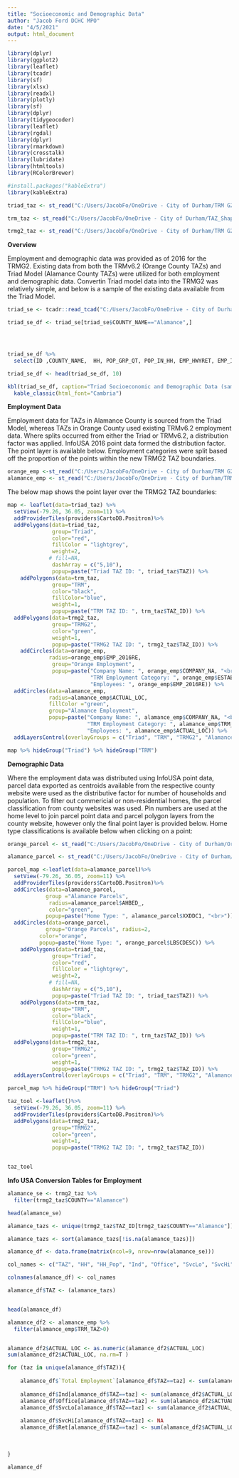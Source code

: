```yaml
---
title: "Socioeconomic and Demographic Data"
author: "Jacob Ford DCHC MPO"
date: "4/5/2021"
output: html_document
---
```




```r
library(dplyr)
library(ggplot2)
library(leaflet)
library(tcadr)
library(sf)
library(xlsx)
library(readxl)
library(plotly)
library(sf)
library(dplyr)
library(tidygeocoder)
library(leaflet)
library(rgdal)
library(dplyr)
library(rmarkdown)
library(crosstalk)
library(lubridate)
library(htmltools)
library(RColorBrewer)

#install.packages("kableExtra")
library(kableExtra)

triad_taz <- st_read("C:/Users/JacobFo/OneDrive - City of Durham/TRM G2/Alamance Expansion/Triad Model/Triad_TAZ.shp")

trm_taz <- st_read("C:/Users/JacobFo/OneDrive - City of Durham/TAZ_Shape.shp")

trmg2_taz <- st_read("C:/Users/JacobFo/OneDrive - City of Durham/TRM G2/Alamance Expansion/Triad Model/TRMG2_TAZ.shp")


```

**Overview**

Employment and demographic data was provided as of 2016 for the TRMG2. Existing data from both the TRMv6.2 (Orange County TAZs) and Triad Model (Alamance County TAZs) were utilized for both employment and demographic data. Convertin Triad model data into the TRMG2 was relatively simple, and below is a sample of the existing data available from the Triad Model. 

```r
triad_se <- tcadr::read_tcad("C:/Users/JacobFo/OneDrive - City of Durham/TRM G2/Alamance Expansion/Triad Model/SE/SE 2017_v5_03-19-2019.bin")

triad_se_df <- triad_se[triad_se$COUNTY_NAME=="Alamance",]




triad_se_df %>%
  select(ID ,COUNTY_NAME,  HH, POP_GRP_QT, POP_IN_HH, EMP_HWYRET, EMP_IND, EMP_RETAIL, EMP_SERVICE, EMP_OFFICE,SCHOOL_EMP, K12_STUDENT)

triad_se_df <- head(triad_se_df, 10)


```

```r
kbl(triad_se_df, caption="Triad Socioeconomic and Demographic Data (sample)") %>%
  kable_classic(html_font="Cambria")
```

**Employment Data**

Employment data for TAZs in Alamance County is sourced from the Triad Model, whereas TAZs in Orange County used existing TRMv6.2 employment data. Where splits occurred from either the Triad or TRMv6.2, a distribution factor was applied. InfoUSA 2016 point data formed the distribution factor. The point layer is available below. Employment categories were split based off the proportion of the points within the new TRMG2 TAZ boundaries. 


```r

orange_emp <-st_read("C:/Users/JacobFo/OneDrive - City of Durham/TRM G2/Alamance Expansion/SE Data/Employment/Mebane_OC_Employment_2016.shp")
alamance_emp <- st_read("C:/Users/JacobFo/OneDrive - City of Durham/TRM G2/Alamance Expansion/SE Data/Employment/Mebane_AC_Employment_2016.shp")

```



The below map shows the point layer over the TRMG2 TAZ boundaries: 


```r

map <- leaflet(data=triad_taz) %>%
  setView(-79.26, 36.05, zoom=11) %>%
  addProviderTiles(providers$CartoDB.Positron)%>%
  addPolygons(data=triad_taz,
              group="Triad",
              color="red",
              fillColor = "lightgrey",
              weight=2,
             # fill=NA,
              dashArray = c("5,10"),
              popup=paste("Triad TAZ ID: ", triad_taz$TAZ)) %>%
    addPolygons(data=trm_taz,
              group="TRM",
              color="black",
              fillColor="blue",
              weight=1,
              popup=paste("TRM TAZ ID: ", trm_taz$TAZ_ID)) %>%
  addPolygons(data=trmg2_taz,
              group="TRMG2",
              color="green",
              weight=1,
              popup=paste("TRMG2 TAZ ID: ", trmg2_taz$TAZ_ID)) %>%
    addCircles(data=orange_emp,
             radius=orange_emp$EMP_2016RE,
              group="Orange Employment",
              popup=paste("Company Name: ", orange_emp$COMPANY_NA, "<br>",
                          "TRM Employment Category: ", orange_emp$ESTAB_TYP2,"<br>",
                          "Employees: ", orange_emp$EMP_2016RE)) %>%
  addCircles(data=alamance_emp,
             radius=alamance_emp$ACTUAL_LOC,
             fillColor ="green",
             group="Alamance Employment",
             popup=paste("Company Name: ", alamance_emp$COMPANY_NA, "<br>",
                         "TRM Employment Category: ", alamance_emp$TRM_EMPLOY, "<br>",
                         "Employees: ", alamance_emp$ACTUAL_LOC)) %>%
  addLayersControl(overlayGroups = c("Triad", "TRM", "TRMG2", "Alamance Employment", "Orange Employment"))

map %>% hideGroup("Triad") %>% hideGroup("TRM")
```

**Demographic Data**

Where the employment data was distributed using InfoUSA point data, parcel data exported as centroids available from the respective county website were used as the distributive factor for number of households and population. To filter out commericial or non-residential homes, the parcel classification from county websites was used. Pin numbers are used at the home level to join parcel point data and parcel polygon layers from the county website, however only the final point layer is provided below. Home type classifications is available below when clicking on a point:  

```r


orange_parcel <- st_read("C:/Users/JacobFo/OneDrive - City of Durham/Orange_Parcel_Points_v2.shp")

alamance_parcel <- st_read("C:/Users/JacobFo/OneDrive - City of Durham/Alamance_Parcel_Points.shp")
```


```r
parcel_map <-leaflet(data=alamance_parcel)%>%
  setView(-79.26, 36.05, zoom=11) %>%
  addProviderTiles(providers$CartoDB.Positron)%>%
  addCircles(data=alamance_parcel,
            group ="Alamance Parcels",
             radius=alamance_parcel$AHBED_,
             color="green",
            popup=paste("Home Type: ", alamance_parcel$XXDDC1, "<br>")) %>%
  addCircles(data=orange_parcel,
            group="Orange Parcels", radius=2,
          color="orange",
          popup=paste("Home Type: ", orange_parcel$LBSCDESC)) %>%
    addPolygons(data=triad_taz,
              group="Triad",
              color="red",
              fillColor = "lightgrey",
              weight=2,
             # fill=NA,
              dashArray = c("5,10"),
              popup=paste("Triad TAZ ID: ", triad_taz$TAZ)) %>%
    addPolygons(data=trm_taz,
              group="TRM",
              color="black",
              fillColor="blue",
              weight=1,
              popup=paste("TRM TAZ ID: ", trm_taz$TAZ_ID)) %>%
  addPolygons(data=trmg2_taz,
              group="TRMG2",
              color="green",
              weight=1,
              popup=paste("TRMG2 TAZ ID: ", trmg2_taz$TAZ_ID)) %>%
  addLayersControl(overlayGroups = c("Triad", "TRM", "TRMG2", "Alamance Parcels", "Orange Parcels"))

parcel_map %>% hideGroup("TRM") %>% hideGroup("Triad")
```




```r
taz_tool <-leaflet()%>%
  setView(-79.26, 36.05, zoom=11) %>%
  addProviderTiles(providers$CartoDB.Positron)%>%
  addPolygons(data=trmg2_taz,
              group="TRMG2",
              color="green",
              weight=1,
              popup=paste("TRMG2 TAZ ID: ", trmg2_taz$TAZ_ID))


taz_tool
```




**Info USA Conversion Tables for Employment**



```r
alamance_se <- trmg2_taz %>%
  filter(trmg2_taz$COUNTY=="Alamance")

head(alamance_se)

alamance_tazs <- unique(trmg2_taz$TAZ_ID[trmg2_taz$COUNTY=="Alamance"])

alamance_tazs <- sort(alamance_tazs[!is.na(alamance_tazs)])

alamance_df <- data.frame(matrix(ncol=9, nrow=nrow(alamance_se)))

col_names <- c("TAZ", "HH", "HH_Pop", "Ind", "Office", "SvcLo", "SvcHi", "Ret", "Total Employment")

colnames(alamance_df) <- col_names

alamance_df$TAZ <- (alamance_tazs)


head(alamance_df)

```






```r
alamance_df2 <- alamance_emp %>%
  filter(alamance_emp$TRM_TAZ>0)


alamance_df2$ACTUAL_LOC <- as.numeric(alamance_df2$ACTUAL_LOC)
sum(alamance_df2$ACTUAL_LOC, na.rm=T )

```







```r

for (taz in unique(alamance_df$TAZ)){
  
    alamance_df$`Total Employment`[alamance_df$TAZ==taz] <- sum(alamance_df2$ACTUAL_LOC[alamance_df2$TRM_TAZ==taz], na.rm=T)
    
    alamance_df$Ind[alamance_df$TAZ==taz] <- sum(alamance_df2$ACTUAL_LOC[alamance_df2$TRM_TAZ==taz & alamance_df2$TRM_EMPLOY=="Ind"], na.rm=T)
    alamance_df$Office[alamance_df$TAZ==taz] <- sum(alamance_df2$ACTUAL_LOC[alamance_df2$TRM_TAZ==taz & alamance_df2$TRM_EMPLOY=="Off"], na.rm=T)
    alamance_df$SvcLo[alamance_df$TAZ==taz] <- sum(alamance_df2$ACTUAL_LOC[alamance_df2$TRM_TAZ==taz & alamance_df2$TRM_EMPLOY=="SvcLo"], na.rm=T) +     sum(alamance_df2$ACTUAL_LOC[alamance_df2$TRM_TAZ==taz & alamance_df2$TRM_EMPLOY=="SvcHi"], na.rm=T)
    
    alamance_df$SvcHi[alamance_df$TAZ==taz] <- NA
    alamance_df$Ret[alamance_df$TAZ==taz] <- sum(alamance_df2$ACTUAL_LOC[alamance_df2$TRM_TAZ==taz & alamance_df2$TRM_EMPLOY=="Ret"], na.rm=T)
    
  
  
}

alamance_df

```



```r

```











